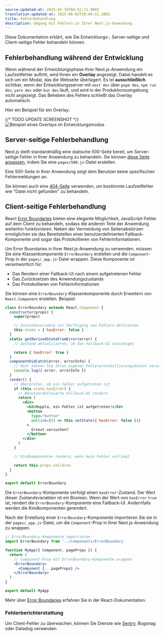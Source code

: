 ```yaml
---
source-updated-at: 2025-05-16T04:52:11.000Z
translation-updated-at: 2025-06-02T20:04:51.106Z
title: Fehlerbehandlung
description: Umgang mit Fehlern in Ihrer Next.js-Anwendung.
---
```


Diese Dokumentation erklärt, wie Sie Entwicklungs-, Server-seitige und Client-seitige Fehler behandeln können.

## Fehlerbehandlung während der Entwicklung

Wenn während der Entwicklungsphase Ihrer Next.js-Anwendung ein Laufzeitfehler auftritt, wird Ihnen ein **Overlay** angezeigt. Dabei handelt es sich um ein Modal, das die Webseite überlagert. Es ist **ausschließlich** sichtbar, wenn der Entwicklungsserver mit `next dev` über `pnpm dev`, `npm run dev`, `yarn dev` oder `bun dev` läuft, und wird in der Produktionsumgebung nicht angezeigt. Das Beheben des Fehlers schließt das Overlay automatisch.

Hier ein Beispiel für ein Overlay:

{/* TODO UPDATE SCREENSHOT */}
![Beispiel eines Overlays im Entwicklungsmodus](https://assets.vercel.com/image/upload/v1645118290/docs-assets/static/docs/error-handling/overlay.png)

## Server-seitige Fehlerbehandlung

Next.js stellt standardmäßig eine statische 500-Seite bereit, um Server-seitige Fehler in Ihrer Anwendung zu behandeln. Sie können [diese Seite anpassen](/docs/pages/building-your-application/routing/custom-error#customizing-the-500-page), indem Sie eine `pages/500.js`-Datei erstellen.

Eine 500-Seite in Ihrer Anwendung zeigt dem Benutzer keine spezifischen Fehlermeldungen an.

Sie können auch eine [404-Seite](/docs/pages/building-your-application/routing/custom-error#404-page) verwenden, um bestimmte Laufzeitfehler wie "Datei nicht gefunden" zu behandeln.

## Client-seitige Fehlerbehandlung

React [Error Boundaries](https://react.dev/reference/react/Component#catching-rendering-errors-with-an-error-boundary) bieten eine elegante Möglichkeit, JavaScript-Fehler auf dem Client zu behandeln, sodass die anderen Teile der Anwendung weiterhin funktionieren. Neben der Vermeidung von Seitenabstürzen ermöglichen sie das Bereitstellen einer benutzerdefinierten Fallback-Komponente und sogar das Protokollieren von Fehlerinformationen.

Um Error Boundaries in Ihrer Next.js-Anwendung zu verwenden, müssen Sie eine Klassenkomponente `ErrorBoundary` erstellen und die `Component`-Prop in der `pages/_app.js`-Datei wrappen. Diese Komponente ist verantwortlich für:

- Das Rendern einer Fallback-UI nach einem aufgetretenen Fehler
- Das Zurücksetzen des Anwendungszustands
- Das Protokollieren von Fehlerinformationen

Sie können eine `ErrorBoundary`-Klassenkomponente durch Erweitern von `React.Component` erstellen. Beispiel:

```jsx
class ErrorBoundary extends React.Component {
  constructor(props) {
    super(props)

    // Zustandsvariable zur Verfolgung von Fehlern definieren
    this.state = { hasError: false }
  }
  static getDerivedStateFromError(error) {
    // Zustand aktualisieren, um die Fallback-UI anzuzeigen

    return { hasError: true }
  }
  componentDidCatch(error, errorInfo) {
    // Hier können Sie Ihren eigenen Fehlerprotokollierungsdienst verwenden
    console.log({ error, errorInfo })
  }
  render() {
    // Überprüfen, ob ein Fehler aufgetreten ist
    if (this.state.hasError) {
      // Benutzerdefinierte Fallback-UI rendern
      return (
        <div>
          <h2>Hoppla, ein Fehler ist aufgetreten!</h2>
          <button
            type="button"
            onClick={() => this.setState({ hasError: false })}
          >
            Erneut versuchen?
          </button>
        </div>
      )
    }

    // Kindkomponenten rendern, wenn kein Fehler vorliegt

    return this.props.children
  }
}

export default ErrorBoundary
```

Die `ErrorBoundary`-Komponente verfolgt einen `hasError`-Zustand. Der Wert dieser Zustandsvariablen ist ein Boolean. Wenn der Wert von `hasError` `true` ist, rendert die `ErrorBoundary`-Komponente eine Fallback-UI. Andernfalls werden die Kindkomponenten gerendert.

Nach der Erstellung einer `ErrorBoundary`-Komponente importieren Sie sie in der `pages/_app.js`-Datei, um die `Component`-Prop in Ihrer Next.js-Anwendung zu wrappen.

```jsx
// ErrorBoundary-Komponente importieren
import ErrorBoundary from '../components/ErrorBoundary'

function MyApp({ Component, pageProps }) {
  return (
    // Component-Prop mit ErrorBoundary-Komponente wrappen
    <ErrorBoundary>
      <Component {...pageProps} />
    </ErrorBoundary>
  )
}

export default MyApp
```

Mehr über [Error Boundaries](https://react.dev/reference/react/Component#catching-rendering-errors-with-an-error-boundary) erfahren Sie in der React-Dokumentation.

### Fehlerberichterstattung

Um Client-Fehler zu überwachen, können Sie Dienste wie [Sentry](https://github.com/vercel/next.js/tree/canary/examples/with-sentry), Bugsnag oder Datadog verwenden.